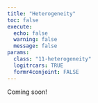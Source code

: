 ```yaml
---
title: "Heterogeneity"
toc: false
execute:
  echo: false
  warning: false
  message: false
params:
  class: "11-heterogeneity"
  logitrcars: TRUE
  formr4conjoint: FALSE
---
```


Coming soon!